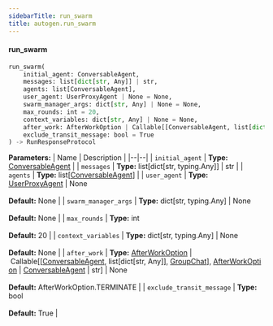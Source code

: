 ```yaml
---
sidebarTitle: run_swarm
title: autogen.run_swarm
---
```


<code class="doc-symbol doc-symbol-heading doc-symbol-function"></code>
#### run_swarm

```python
run_swarm(
    initial_agent: ConversableAgent,
    messages: list[dict[str, Any]] | str,
    agents: list[ConversableAgent],
    user_agent: UserProxyAgent | None = None,
    swarm_manager_args: dict[str, Any] | None = None,
    max_rounds: int = 20,
    context_variables: dict[str, Any] | None = None,
    after_work: AfterWorkOption | Callable[[ConversableAgent, list[dict[str, Any]], GroupChat], AfterWorkOption | ConversableAgent | str] | None = AfterWorkOption.TERMINATE,
    exclude_transit_message: bool = True
) -> RunResponseProtocol
```

    

<b>Parameters:</b>
| Name | Description |
|--|--|
| `initial_agent` | **Type:** [ConversableAgent](/docs/api-reference/autogen/ConversableAgent) |
| `messages` | **Type:** list[dict[str, typing.Any]] \| str |
| `agents` | **Type:** list[[ConversableAgent](/docs/api-reference/autogen/ConversableAgent)] |
| `user_agent` | **Type:** [UserProxyAgent](/docs/api-reference/autogen/UserProxyAgent) \| None<br/><br/>**Default:** None |
| `swarm_manager_args` | **Type:** dict[str, typing.Any] \| None<br/><br/>**Default:** None |
| `max_rounds` | **Type:** int<br/><br/>**Default:** 20 |
| `context_variables` | **Type:** dict[str, typing.Any] \| None<br/><br/>**Default:** None |
| `after_work` | **Type:** [AfterWorkOption](/docs/api-reference/autogen/AfterWorkOption) \| Callable[[[ConversableAgent](/docs/api-reference/autogen/ConversableAgent), list[dict[str, Any]], [GroupChat](/docs/api-reference/autogen/GroupChat)], [AfterWorkOption](/docs/api-reference/autogen/AfterWorkOption) \| [ConversableAgent](/docs/api-reference/autogen/ConversableAgent) \| str] \| None<br/><br/>**Default:** AfterWorkOption.TERMINATE |
| `exclude_transit_message` | **Type:** bool<br/><br/>**Default:** True |

<br />